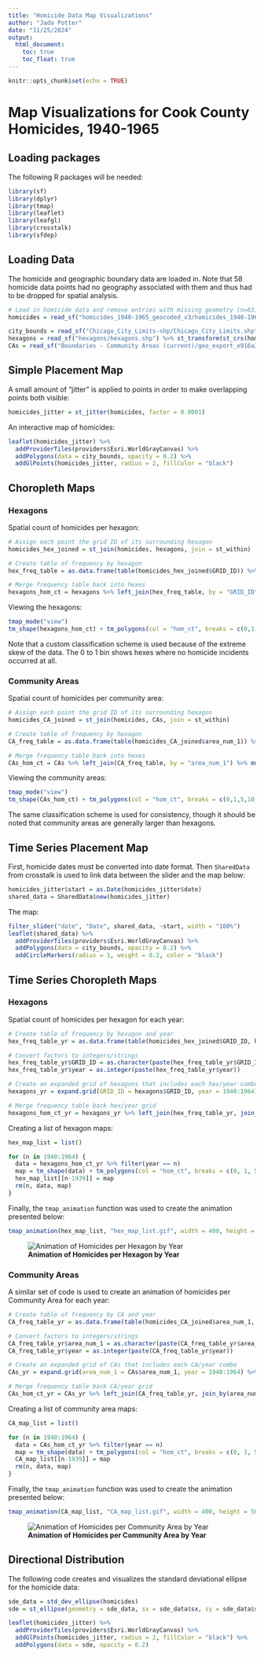 ```yaml
---
title: "Homicide Data Map Visualizations"
author: "Jada Potter"
date: "11/25/2024"
output:
  html_document:
    toc: true
    toc_float: true
---
```


```r
knitr::opts_chunk$set(echo = TRUE)
```

# Map Visualizations for Cook County Homicides, 1940-1965

## Loading packages

The following R packages will be needed:

```r
library(sf)
library(dplyr)
library(tmap)
library(leaflet)
library(leafgl)
library(crosstalk)
library(sfdep)
```

## Loading Data

The homicide and geographic boundary data are loaded in. Note that 58 homicide data points had no geography associated with them and thus had to be dropped for spatial analysis.

```r
# Load in homicide data and remove entries with missing geometry (n=83) and missing date (n=6)
homicides = read_sf("homicides_1940-1965_geocoded_v3/homicides_1940-1965_geocoded_v3.shp") %>% filter(!st_is_empty(.)) %>% filter(date != "NaT")

city_bounds = read_sf("Chicago_City_Limits-shp/Chicago_City_Limits.shp") %>% st_transform(st_crs(homicides))
hexagons = read_sf("hexagons/hexagons.shp") %>% st_transform(st_crs(homicides))
CAs = read_sf("Boundaries - Community Areas (current)/geo_export_e916a3b4-0ea3-4ca2-944a-cb060aacf705.shp") %>% st_transform(st_crs(homicides))
```

## Simple Placement Map

A small amount of "jitter" is applied to points in order to make overlapping points both visible:

```r
homicides_jitter = st_jitter(homicides, factor = 0.0001)
```

An interactive map of homicides:

```r
leaflet(homicides_jitter) %>%
  addProviderTiles(providers$Esri.WorldGrayCanvas) %>%
  addPolygons(data = city_bounds, opacity = 0.2) %>%
  addGlPoints(homicides_jitter, radius = 2, fillColor = "black")
```

## Choropleth Maps

### Hexagons

Spatial count of homicides per hexagon:

```r
# Assign each point the grid ID of its surrounding hexagon
homicides_hex_joined = st_join(homicides, hexagons, join = st_within)

# Create table of frequency by hexagon
hex_freq_table = as.data.frame(table(homicides_hex_joined$GRID_ID)) %>% rename(GRID_ID = Var1, hom_ct = Freq)

# Merge frequency table back into hexes
hexagons_hom_ct = hexagons %>% left_join(hex_freq_table, by = "GRID_ID") %>% mutate(hom_ct = ifelse(is.na(hom_ct), 0, hom_ct))
```

Viewing the hexagons:

```r
tmap_mode("view")
tm_shape(hexagons_hom_ct) + tm_polygons(col = "hom_ct", breaks = c(0,1,5,10,50,100,500,Inf), title="Homicides", id="hom_ct", popup.vars = c("Grid ID:" = "GRID_ID", "Homicides:" = "hom_ct"))
```

Note that a custom classification scheme is used because of the extreme skew of the data. The 0 to 1 bin shows hexes where no homicide incidents occurred at all.

### Community Areas

Spatial count of homicides per community area:

```r
# Assign each point the grid ID of its surrounding hexagon
homicides_CA_joined = st_join(homicides, CAs, join = st_within)

# Create table of frequency by hexagon
CA_freq_table = as.data.frame(table(homicides_CA_joined$area_num_1)) %>% rename(area_num_1 = Var1, hom_ct = Freq)

# Merge frequency table back into hexes
CAs_hom_ct = CAs %>% left_join(CA_freq_table, by = "area_num_1") %>% mutate(hom_ct = ifelse(is.na(hom_ct), 0, hom_ct))
```

Viewing the community areas:

```r
tmap_mode("view")
tm_shape(CAs_hom_ct) + tm_polygons(col = "hom_ct", breaks = c(0,1,5,10,50,100,500,Inf), title="Homicides", id="hom_ct", popup.vars = c("Area Name:" = "community", "Homicides:" = "hom_ct"))
```

The same classification scheme is used for consistency, though it should be noted that community areas are generally larger than hexagons.

## Time Series Placement Map

First, homicide dates must be converted into date format. Then `SharedData` from crosstalk is used to link data between the slider and the map below:

```r
homicides_jitter$start = as.Date(homicides_jitter$date)
shared_data = SharedData$new(homicides_jitter)
```

The map:

```r
filter_slider("date", "Date", shared_data, ~start, width = "100%")
leaflet(shared_data) %>%
  addProviderTiles(providers$Esri.WorldGrayCanvas) %>%
  addPolygons(data = city_bounds, opacity = 0.2) %>%
  addCircleMarkers(radius = 1, weight = 0.2, color = "black")
```

## Time Series Choropleth Maps

### Hexagons

Spatial count of homicides per hexagon for each year:

```r
# Create table of frequency by hexagon and year
hex_freq_table_yr = as.data.frame(table(homicides_hex_joined$GRID_ID, homicides_hex_joined$year)) %>% rename(GRID_ID = Var1, year = Var2, hom_ct = Freq)

# Convert factors to integers/strings
hex_freq_table_yr$GRID_ID = as.character(paste(hex_freq_table_yr$GRID_ID))
hex_freq_table_yr$year = as.integer(paste(hex_freq_table_yr$year))

# Create an expanded grid of hexagons that includes each hex/year combo
hexagons_yr = expand.grid(GRID_ID = hexagons$GRID_ID, year = 1940:1964) %>% left_join(hexagons, by = "GRID_ID") %>% st_as_sf()

# Merge frequency table back hex/year grid
hexagons_hom_ct_yr = hexagons_yr %>% left_join(hex_freq_table_yr, join_by(GRID_ID, year)) %>% mutate(hom_ct = ifelse(is.na(hom_ct), 0, hom_ct))
```

Creating a list of hexagon maps:

```r
hex_map_list = list()

for (n in 1940:1964) {
  data = hexagons_hom_ct_yr %>% filter(year == n)
  map = tm_shape(data) + tm_polygons(col = "hom_ct", breaks = c(0, 1, 5, 10, Inf), title = paste("Homicides in", n))
  hex_map_list[[n-1939]] = map
  rm(n, data, map)
}
```

Finally, the `tmap_animation` function was used to create the animation presented below:

```r
tmap_animation(hex_map_list, "hex_map_list.gif", width = 400, height = 500, delay = 100)
```

![**Animation of Homicides per Hexagon by Year**](hex_map_list.gif)

### Community Areas

A similar set of code is used to create an animation of homicides per Community Area for each year:

```r
# Create table of frequency by CA and year
CA_freq_table_yr = as.data.frame(table(homicides_CA_joined$area_num_1, homicides_CA_joined$year)) %>% rename(area_num_1 = Var1, year = Var2, hom_ct = Freq)

# Convert factors to integers/strings
CA_freq_table_yr$area_num_1 = as.character(paste(CA_freq_table_yr$area_num_1))
CA_freq_table_yr$year = as.integer(paste(CA_freq_table_yr$year))

# Create an expanded grid of CAs that includes each CA/year combo
CAs_yr = expand.grid(area_num_1 = CAs$area_num_1, year = 1940:1964) %>% left_join(CAs, by = "area_num_1") %>% st_as_sf()

# Merge frequency table back CA/year grid
CAs_hom_ct_yr = CAs_yr %>% left_join(CA_freq_table_yr, join_by(area_num_1, year)) %>% mutate(hom_ct = ifelse(is.na(hom_ct), 0, hom_ct))
```

Creating a list of community area maps:

```r
CA_map_list = list()

for (n in 1940:1964) {
  data = CAs_hom_ct_yr %>% filter(year == n)
  map = tm_shape(data) + tm_polygons(col = "hom_ct", breaks = c(0, 1, 5, 10, 50, Inf), title = paste("Homicides in", n))
  CA_map_list[[n-1939]] = map
  rm(n, data, map)
}
```

Finally, the `tmap_animation` function was used to create the animation presented below:

```r
tmap_animation(CA_map_list, "CA_map_list.gif", width = 400, height = 500, delay = 100)
```

![**Animation of Homicides per Community Area by Year**](CA_map_list.gif)

## Directional Distribution

The following code creates and visualizes the standard deviational ellipse for the homicide data:

```r
sde_data = std_dev_ellipse(homicides)
sde = st_ellipse(geometry = sde_data, sx = sde_data$sx, sy = sde_data$sy, rotation = -sde_data$theta)

leaflet(homicides_jitter) %>%
  addProviderTiles(providers$Esri.WorldGrayCanvas) %>%
  addGlPoints(homicides_jitter, radius = 2, fillColor = "black") %>%
  addPolygons(data = sde, opacity = 0.2)
```
